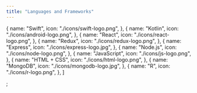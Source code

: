 ```yaml
---
title: "Languages and Frameworks"
---
```


  {
    name: "Swift",
    icon: "./icons/swift-logo.png",
  },
  {
    name: "Kotlin",
    icon: "./icons/android-logo.png",
  },
  {
    name: "React",
    icon: "./icons/react-logo.png",
  },
  {
    name: "Redux",
    icon: "./icons/redux-logo.png",
  },
  {
    name: "Express",
    icon: "./icons/express-logo.jpg",
  },
  {
    name: "Node.js",
    icon: "./icons/node-logo.png",
  },
  {
    name: "JavaScript",
    icon: "./icons/js-logo.png",
  },
  {
    name: "HTML + CSS",
    icon: "./icons/html-logo.png",
  },
  {
    name: "MongoDB",
    icon: "./icons/mongodb-logo.jpg",
  },
  {
    name: "R",
    icon: "./icons/r-logo.png",
  },
]

;

